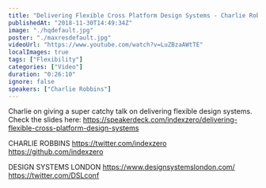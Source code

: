 ```yaml
---
title: "Delivering Flexible Cross Platform Design Systems - Charlie Robbins - Design Systems London"
publishedAt: "2018-11-30T14:49:34Z"
image: "./hqdefault.jpg"
poster: "./maxresdefault.jpg"
videoUrl: "https://www.youtube.com/watch?v=LuZBzaAWtTE"
localImages: true
tags: ["Flexibility"]
categories: ["Video"]
duration: "0:26:10"
ignore: false
speakers: ["Charlie Robbins"]
---
```


Charlie on giving a super catchy talk on delivering flexible design systems.
Check the slides here: https://speakerdeck.com/indexzero/delivering-flexible-cross-platform-design-systems

CHARLIE ROBBINS
https://twitter.com/indexzero
https://github.com/indexzero

DESIGN SYSTEMS LONDON
https://www.designsystemslondon.com/
https://twitter.com/DSLconf
